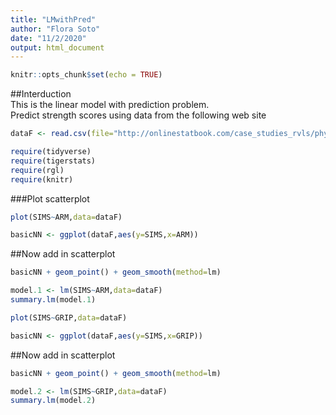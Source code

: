 ```yaml
---
title: "LMwithPred"
author: "Flora Soto"
date: "11/2/2020"
output: html_document
---
```


```r
knitr::opts_chunk$set(echo = TRUE)
```

##Interduction  
This is the linear model with prediction problem.  
Predict strength scores using data from the following web site  

```r
dataF <- read.csv(file="http://onlinestatbook.com/case_studies_rvls/physical_strength/data.txt", sep="", header=TRUE)
```

```r
require(tidyverse)
require(tigerstats)
require(rgl)
require(knitr)
```
  
###Plot scatterplot

```r
plot(SIMS~ARM,data=dataF) 
```

```r
basicNN <- ggplot(dataF,aes(y=SIMS,x=ARM))
```
##Now add in scatterplot

```r
basicNN + geom_point() + geom_smooth(method=lm)
```
 
```r
model.1 <- lm(SIMS~ARM,data=dataF)
summary.lm(model.1)
```  
```r
plot(SIMS~GRIP,data=dataF) 
```

```r
basicNN <- ggplot(dataF,aes(y=SIMS,x=GRIP))
```
##Now add in scatterplot

```r
basicNN + geom_point() + geom_smooth(method=lm)
```


```r
model.2 <- lm(SIMS~GRIP,data=dataF)
summary.lm(model.2)
```


